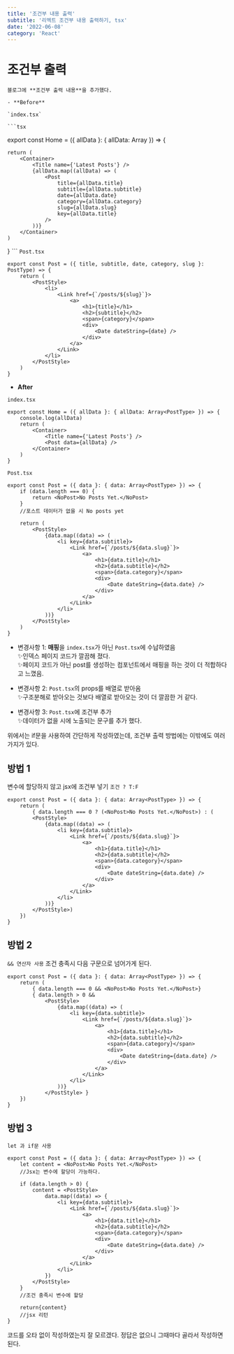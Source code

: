 ```yaml
---
title: '조건부 내용 출력'
subtitle: '리엑트 조건부 내용 출력하기, tsx'
date: '2022-06-08'
category: 'React'
---
```


# 조건부 출력

    블로그에 **조건부 출력 내용**을 추가했다.

    - **Before**

    `index.tsx`

    ```tsx

export const Home = ({ allData }: { allData: Array<PostType> }) => {
    
    return (
        <Container>
            <Title name={'Latest Posts'} />
            {allData.map((allData) => (
                <Post
                    title={allData.title}
                    subtitle={allData.subtitle}
                    date={allData.date}
                    category={allData.category}
                    slug={allData.slug}
                    key={allData.title}
                />
            ))}
        </Container>
    )
}
    ```
`Post.tsx`

```tsx
export const Post = ({ title, subtitle, date, category, slug }: PostType) => {
    return (
        <PostStyle>
            <li>
                <Link href={`/posts/${slug}`}>
                    <a>
                        <h1>{title}</h1>
                        <h2>{subtitle}</h2>
                        <span>{category}</span>
                        <div>
                            <Date dateString={date} />
                        </div>
                    </a>
                </Link>
            </li>
        </PostStyle>
    )
}
```

-   **After**

`index.tsx`

```tsx
export const Home = ({ allData }: { allData: Array<PostType> }) => {
    console.log(allData)
    return (
        <Container>
            <Title name={'Latest Posts'} />
            <Post data={allData} />
        </Container>
    )
}
```

`Post.tsx`

```tsx
export const Post = ({ data }: { data: Array<PostType> }) => {
    if (data.length === 0) {
        return <NoPost>No Posts Yet.</NoPost>
    }
    //포스트 데이터가 없을 시 No posts yet

    return (
        <PostStyle>
            {data.map((data) => (
                <li key={data.subtitle}>
                    <Link href={`/posts/${data.slug}`}>
                        <a>
                            <h1>{data.title}</h1>
                            <h2>{data.subtitle}</h2>
                            <span>{data.category}</span>
                            <div>
                                <Date dateString={data.date} />
                            </div>
                        </a>
                    </Link>
                </li>
            ))}
        </PostStyle>
    )
}
```

-   변경사항 1: **매핑**을 `index.tsx`가 아닌 `Post.tsx`에 수납하였음  
    ✨인덱스 페이지 코드가 깔끔해 졌다.  
    ✨페이지 코드가 아닌 post를 생성하는 컴포넌트에서 매핑을 하는 것이 더 적합하다고 느꼈음.

-   변경사항 2: `Post.tsx`의 props를 배열로 받아옴  
    ✨구조분해로 받아오는 것보다 배열로 받아오는 것이 더 깔끔한 거 같다.
-   변경사항 3: `Post.tsx`에 조건부 추가  
    ✨데이터가 없을 시에 노출되는 문구를 추가 했다.

위에서는 if문을 사용하여 간단하게 작성하였는데, 조건부 출력 방법에는 이밖에도 여러가지가 있다.

## 방법 1

변수에 할당하지 않고 jsx에 조건부 넣기 `조건 ? T:F`

```tsx
export const Post = ({ data }: { data: Array<PostType> }) => {
    return (
        { data.length === 0 ? (<NoPost>No Posts Yet.</NoPost>) : (
        <PostStyle>
            {data.map((data) => (
                <li key={data.subtitle}>
                    <Link href={`/posts/${data.slug}`}>
                        <a>
                            <h1>{data.title}</h1>
                            <h2>{data.subtitle}</h2>
                            <span>{data.category}</span>
                            <div>
                                <Date dateString={data.date} />
                            </div>
                        </a>
                    </Link>
                </li>
            ))}
        </PostStyle>)
    })
}
```

## 방법 2

`&& 연산자 사용`
조건 충족시 다음 구문으로 넘어가게 된다.

```tsx
export const Post = ({ data }: { data: Array<PostType> }) => {
    return (
        { data.length === 0 && <NoPost>No Posts Yet.</NoPost>}
        { data.length > 0 &&
            <PostStyle>
                {data.map((data) => (
                    <li key={data.subtitle}>
                        <Link href={`/posts/${data.slug}`}>
                            <a>
                                <h1>{data.title}</h1>
                                <h2>{data.subtitle}</h2>
                                <span>{data.category}</span>
                                <div>
                                    <Date dateString={data.date} />
                                </div>
                            </a>
                        </Link>
                    </li>
                ))}
            </PostStyle> }
    })
}
```

## 방법 3

`let 과 if문 사용`

```tsx
export const Post = ({ data }: { data: Array<PostType> }) => {
    let content = <NoPost>No Posts Yet.</NoPost>
    //Jsx는 변수에 할당이 가능하다.

    if (data.length > 0) {
        content = <PostStyle>
            data.map((data) => {
                <li key={data.subtitle}>
                    <Link href={`/posts/${data.slug}`}>
                        <a>
                            <h1>{data.title}</h1>
                            <h2>{data.subtitle}</h2>
                            <span>{data.category}</span>
                            <div>
                                <Date dateString={data.date} />
                            </div>
                        </a>
                    </Link>
                </li>
            })
        </PostStyle>
    }
    //조건 충족시 변수에 할당

    return{content}
    //jsx 리턴
}
```

코드를 오타 없이 작성하였는지 잘 모르겠다. 정답은 없으니 그때마다 골라서 작성하면 된다.
